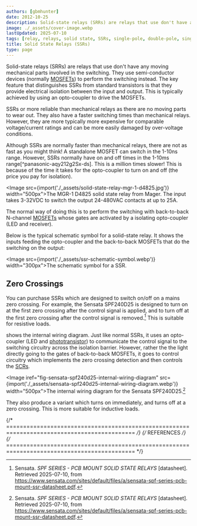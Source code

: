 ```yaml
---
authors: [gbmhunter]
date: 2012-10-25
description: Solid-state relays (SRRs) are relays that use don't have any moving mechanical parts involved in the switching. They use semi-conductor devices (normally MOSFETs) to perform the switching instead.
image: ./_assets/cover-image.webp
lastUpdated: 2025-07-10
tags: [relay, relays, solid state, SSRs, single-pole, double-pole, single-throw, double-throw, zero crossing]
title: Solid State Relays (SSRs)
type: page
---
```


Solid-state relays (SRRs) are relays that use don't have any moving mechanical parts involved in the switching. They use semi-conductor devices (normally [MOSFETs](/electronics/components/transistors/mosfets/)) to perform the switching instead. The key feature that distinguishes SSRs from standard transistors is that they provide electrical isolation between the input and output. This is typically achieved by using an opto-coupler to drive the MOSFETs.

SSRs or more reliable than mechanical relays as there are no moving parts to wear out. They also have a faster switching times than mechanical relays. However, they are more typically more expensive for comparable voltage/current ratings and can be more easily damaged by over-voltage conditions.

<Aside type="note">
Although SSRs are normally faster than mechanical relays, there are not as fast as you might think! A standalone MOSFET can switch in the 1-10ns range. However, SSRs normally have on and off times in the 1-10ms range[^panasonic-aqy212g2Sx-ds]. This is a million times slower! This is because of the time it takes for the opto-coupler to turn on and off (the price you pay for isolation).
</Aside>

<Image src={import('./_assets/solid-state-relay-mgr-1-d4825.jpg')} width="500px">The MGR-1 D4825 solid state relay from Mager. The input takes 3-32VDC to switch the output 24-480VAC contacts at up to 25A.</Image>

The normal way of doing this is to perform the switching with back-to-back N-channel [MOSFETs](/electronics/components/transistors/mosfets/) whose gates are activated by a isolating opto-coupler (LED and receiver).

Below is the typical schematic symbol for a solid-state relay. It shows the inputs feeding the opto-coupler and the back-to-back MOSFETs that do the switching on the output:

<Image src={import('./_assets/ssr-schematic-symbol.webp')} width="300px">The schematic symbol for a SSR.</Image>

## Zero Crossings

You can purchase SSRs which are designed to switch on/off on a mains zero crossing. For example, the Sensata SPF240D25 is designed to turn on at the first zero crossing after the control signal is applied, and to turn off at the first zero crossing after the control signal is removed.[^sensata-spf240d25-ds] This is suitable for resistive loads.

<IRef iref="fig-sensata-spf240d25-internal-wiring-diagram"/> shows the internal wiring diagram. Just like normal SSRs, it uses an opto-coupler (LED and [phototransistor](/electronics/components/sensors/phototransistors/)) to communicate the control signal to the switching circuitry across the isolation barrier. However, rather the the light directly going to the gates of back-to-back MOSFETs, it goes to control circuitry which implements the zero crossing detection and then controls the [SCRs](/electronics/components/transistors/silicon-controlled-rectifiers-scrs/).

<Image iref="fig-sensata-spf240d25-internal-wiring-diagram" src={import('./_assets/sensata-spf240d25-internal-wiring-diagram.webp')} width="500px">The internal wiring diagram for the Sensata SPF240D25.[^sensata-spf240d25-ds]</Image>

They also produce a variant which turns on immediately, and turns off at a zero crossing. This is more suitable for inductive loads.

{/* ============================================================================================ */}
{/* REFERENCES */}
{/* ============================================================================================ */}

[^panasonic-aqy212g2Sx-ds]: Panasonic. _PhotoMOS - GU SOP 1 Form A - High Capacity - Product Catalog [product catalog]_. Retrieved 2024-09-11, from https://www3.panasonic.biz/ac/cdn/e/control/relay/photomos/catalog/semi_eng_gu1a_aqy21_gs.pdf.
[^sensata-spf240d25-ds]: Sensata. _SPF SERIES - PCB MOUNT SOLID STATE RELAYS_ [datasheet]. Retrieved 2025-07-10, from https://www.sensata.com/sites/default/files/a/sensata-spf-series-pcb-mount-ssr-datasheet.pdf.
